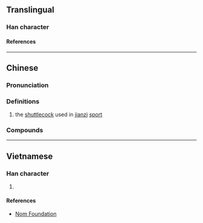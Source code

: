 {{character info/new}}
==Translingual==

===Han character===
{{Han char|rn=82|rad=毛|as=09|sn=13|four=25714|canj=HUNKQ|ids=⿺毛建}}

====References====
{{Han ref|kx=0595.130|dkj=16909|dj=0986.390|hdz=32001.050|uh=6BFD}}

----

==Chinese==
{{zh-forms|alt=𨪅}}

===Pronunciation===
{{zh-pron
|m=jiàn,er=y
|c=gin3,jin2
|mc=
|oc=
|ma=
|cat=n
}}

===Definitions===
{{zh-hanzi}}

# the [[shuttlecock]] used in [[jianzi]] [[sport]]

===Compounds===
{{zh-der|毽球|毽子|花毽|踢毽子|毽兒}}

----

==Vietnamese==

===Han character===
{{vi-readings|rs=毛09|reading=kiện}}

# {{rfdef|vi|sort=毛09}}

====References====
* [http://nomfoundation.org/common/nom_details.php?codepoint=6bfd Nom Foundation]